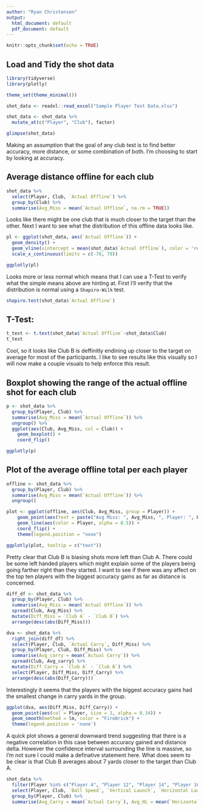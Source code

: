 ```yaml
---
author: "Ryan Christensen"
output:
  html_document: default
  pdf_document: default
---
```


```r
knitr::opts_chunk$set(echo = TRUE)
```
## Load and Tidy the shot data
```r
library(tidyverse)
library(plotly)

theme_set(theme_minimal())

shot_data <- readxl::read_excel("Sample Player Test Data.xlsx")

shot_data <- shot_data %>% 
  mutate_at(c("Player", "Club"), factor) 
```

```r
glimpse(shot_data)
```

Making an assumption that the goal of any club test is to find better accuracy, more distance, or some combination of both. I'm choosing to start by looking at accuracy.  

## Average distance offline for each club

```r
shot_data %>% 
  select(Player, Club, `Actual Offline`) %>%
  group_by(Club) %>% 
  summarise(Avg_Miss = mean(`Actual Offline`, na.rm = TRUE))
```

Looks like there might be one club that is much closer to the target than the other. Next I want to see what the distribution of this offline data looks like.  

```r
pl <- ggplot(shot_data, aes(`Actual Offline`)) +
  geom_density() +
  geom_vline(xintercept = mean(shot_data$`Actual Offline`), color = 'red', alpha = 0.34) +
  scale_x_continuous(limits = c(-70, 70))

ggplotly(pl)
```

Looks more or less normal which means that I can use a T-Test to verify what the simple means above are hinting at. First I'll verify that the distribution is normal using a `Shapiro-Wilk` test.  

```r
shapiro.test(shot_data$`Actual Offline`)
```

## T-Test: 

```r
t_test <- t.test(shot_data$`Actual Offline`~shot_data$Club)
t_test
```

Cool, so it looks like Club B is deffinitly endining up closer to the target on average for most of the participants. I like to see results like this visually so I will now make a couple visuals to help enforce this result.  

## Boxplot showing the range of the actual offline shot for each club

```r
p <- shot_data %>% 
  group_by(Player, Club) %>% 
  summarise(Avg_Miss = mean(`Actual Offline`)) %>% 
  ungroup() %>% 
  ggplot(aes(Club, Avg_Miss, col = Club)) + 
    geom_boxplot() +
    coord_flip()

ggplotly(p)
```

## Plot of the average offline total per each player

```r
offline <- shot_data %>% 
  group_by(Player, Club) %>% 
  summarise(Avg_Miss = mean(`Actual Offline`)) %>% 
  ungroup()

plot <- ggplot(offline, aes(Club, Avg_Miss, group = Player)) +
    geom_point(aes(text = paste("Avg Miss: ", Avg_Miss, ", Player: ", Player), color = Player, size = 3, alpha = 0.5)) +
    geom_line(aes(color = Player, alpha = 0.5)) +
    coord_flip() +
    theme(legend.position = "none")

ggplotly(plot, tooltip = c("text"))
```

Pretty clear that Club B is biasing shots more left than Club A. There could be some left handed players which might explain some of the players being going farther right than they started. I want to see if there was any affect on the top ten players with the biggest accuracy gains as far as distance is concerned.     

```r
diff_df <- shot_data %>% 
  group_by(Player, Club) %>% 
  summarise(Avg_Miss = mean(`Actual Offline`)) %>% 
  spread(Club, Avg_Miss) %>% 
  mutate(Diff_Miss = `Club A` - `Club B`) %>% 
  arrange(desc(abs(Diff_Miss)))

dva <- shot_data %>% 
  right_join(diff_df) %>% 
  select(Player, Club, `Actual Carry`, Diff_Miss) %>% 
  group_by(Player, Club, Diff_Miss) %>% 
  summarise(Avg_carry = mean(`Actual Carry`)) %>% 
  spread(Club, Avg_carry) %>% 
  mutate(Diff_Carry = `Club A` - `Club B`) %>% 
  select(Player, Diff_Miss, Diff_Carry) %>% 
  arrange(desc(abs(Diff_Carry)))
```

Interestingly it seems that the players with the biggest accuracy gains had the smallest change in carry yards in the group.  

```r
ggplot(dva, aes(Diff_Miss, Diff_Carry)) +
  geom_point(aes(col = Player, size = 3, alpha = 0.34)) + 
  geom_smooth(method = lm, color = "FireBrick") +
  theme(legend.position = 'none')
```

A quick plot shows a general downward trend suggesting that there is a negative correlation in this case between accuracy gained and distance delta. However the confidence interval surrounding the line is massive, so I'm not sure I could make a definative statement here. What does seem to be clear is that Club B averages about 7 yards closer to the target than Club A. 

```r

shot_data %>% 
  filter(Player %in% c("Player 4", "Player 12", "Player 14", "Player 16")) %>% 
  select(Player, Club, `Ball Speed`, `Vertical Launch`, `Horizontal Launch`, `Actual Carry`, `Spin Rate`, `Spin Axis`) %>% 
  group_by(Player, Club) %>% 
  summarise(Avg_Carry = mean(`Actual Carry`), Avg_HL = mean(`Horizontal Launch`), Avg_SA = mean(`Spin Axis`))
```




